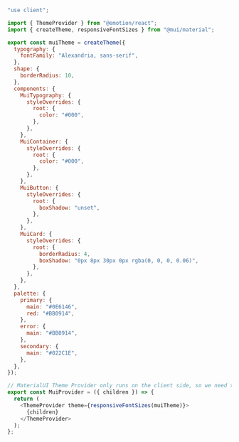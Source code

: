 ```js filename="index.js" showLineNumbers
"use client";

import { ThemeProvider } from "@emotion/react";
import { createTheme, responsiveFontSizes } from "@mui/material";

export const muiTheme = createTheme({
  typography: {
    fontFamily: "Alexandria, sans-serif",
  },
  shape: {
    borderRadius: 10,
  },
  components: {
    MuiTypography: {
      styleOverrides: {
        root: {
          color: "#000",
        },
      },
    },
    MuiContainer: {
      styleOverrides: {
        root: {
          color: "#000",
        },
      },
    },
    MuiButton: {
      styleOverrides: {
        root: {
          boxShadow: "unset",
        },
      },
    },
    MuiCard: {
      styleOverrides: {
        root: {
          borderRadius: 4,
          boxShadow: "0px 8px 30px 0px rgba(0, 0, 0, 0.06)",
        },
      },
    },
  },
  palette: {
    primary: {
      main: "#0E6146",
      red: "#BB0914",
    },
    error: {
      main: "#BB0914",
    },
    secondary: {
      main: "#022C1E",
    },
  },
});

// MaterialUI Theme Provider only runs on the client side, so we need to wrap it in a component that only runs on the client side
export const MuiProvider = ({ children }) => {
  return (
    <ThemeProvider theme={responsiveFontSizes(muiTheme)}>
      {children}
    </ThemeProvider>
  );
};
```

